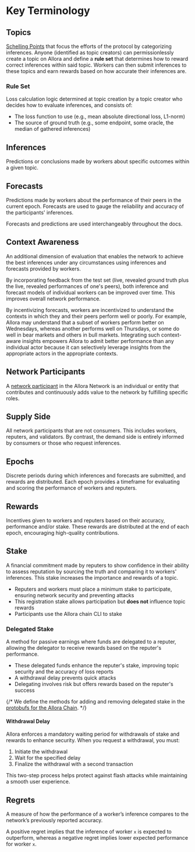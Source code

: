 
# Key Terminology

## Topics

[Schelling Points](https://en.wikipedia.org/wiki/Focal_point_(game_theory)) that focus the efforts of the protocol by categorizing inferences. Anyone (identified as topic creators) can permissionlessly create a topic on Allora and define a **rule set** that determines how to reward correct inferences within said topic. 
Workers can then submit inferences to these topics and earn rewards based on how accurate their inferences are.

### Rule Set

Loss calculation logic determined at topic creation by a topic creator who decides how to evaluate inferences, and consists of:

- The loss function to use (e.g., mean absolute directional loss, L1-norm)
- The source of ground truth (e.g., some endpoint, some oracle, the median of gathered inferences)

## Inferences

Predictions or conclusions made by workers about specific outcomes within a given topic. 

## Forecasts

Predictions made by workers about the performance of their peers in the current epoch. Forecasts are used to gauge the reliability and accuracy of the participants' inferences.

<Callout>
Forecasts and predictions are used interchangeably throughout the docs.
</Callout>

## Context Awareness

An additional dimension of evaluation that enables the network to achieve the best inferences under any circumstances using inferences and forecasts provided by workers. 

By incorporating feedback from the test set (live, revealed ground truth plus the live, revealed performances of one's peers), both inference and forecast models of individual workers can be improved over time. This improves overall network performance. 

By incentivizing forecasts, workers are incentivized to understand the contexts in which they and their peers perform well or poorly. For example, Allora may understand that a subset of workers perform better on Wednesdays, whereas another performs well on Thursdays, or some do well in bear markets and others in bull markets. Integrating such context-aware insights empowers Allora to admit better performance than any individual actor because it can selectively leverage insights from the appropriate actors in the appropriate contexts.

## Network Participants

A [network participant](/home/participants) in the Allora Network is an individual or entity that contributes and continuously adds value to the network by fulfilling specific roles.

## Supply Side

All network participants that are not consumers. This includes workers, reputers, and validators. By contrast, the demand side is entirely informed by consumers or those who request inferences.

## Epochs

Discrete periods during which inferences and forecasts are submitted, and rewards are distributed. Each epoch provides a timeframe for evaluating and scoring the performance of workers and reputers.

## Rewards

Incentives given to workers and reputers based on their accuracy, performance and/or stake. These rewards are distributed at the end of each epoch, encouraging high-quality contributions.

## Stake

A financial commitment made by reputers to show confidence in their ability to assess reputation by sourcing the truth and comparing it to workers' inferences. 
This stake increases the importance and rewards of a topic. 

- Reputers and workers must place a minimum stake to participate, ensuring network security and preventing attacks 
- This registration stake allows participation but **does not** influence topic rewards
- Participants use the Allora chain CLI to stake

### Delegated Stake

A method for passive earnings where funds are delegated to a reputer, allowing the delegator to receive rewards based on the reputer's performance. 
- These delegated funds enhance the reputer's stake, improving topic security and the accuracy of loss reports
- A withdrawal delay prevents quick attacks
- Delegating involves risk but offers rewards based on the reputer's success

{/* We define the methods for adding and removing delegated stake in the [protobufs for the Allora Chain](). */}

#### Withdrawal Delay

Allora enforces a mandatory waiting period for withdrawals of stake and rewards to enhance security. When you request a withdrawal, you must:
1. Initiate the withdrawal
2. Wait for the specified delay
3. Finalize the withdrawal with a second transaction 

This two-step process helps protect against flash attacks while maintaining a smooth user experience.
## Regrets

A measure of how the performance of a worker’s inference compares to the network’s previously reported accuracy.

A positive regret implies that the inference of worker `x` is expected to outperform, whereas a negative regret implies lower expected performance for worker `x`.